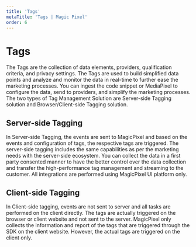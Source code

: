 ---
title: 'Tags'
metaTitle: 'Tags | Magic Pixel'
order: 6
---

# Tags

The Tags are the collection of data elements, providers, qualification criteria, and privacy settings. The Tags are used to build simplified data points and analyze and monitor the data in real-time to further ease the marketing processes. You can ingest the code snippet or MediaPixel to configure the data, send to providers, and simplify the marketing processes.
The two types of Tag Management Solution are Server-side Tagging solution and Browser/Client-side Tagging solution.

## Server-side Tagging

In Server-side Tagging, the events are sent to MagicPixel and based on the events and configuration of tags, the respective tags are triggered. The server-side tagging includes the same capabilities as per the marketing needs with the server-side ecosystem. You can collect the data in a first party consented manner to have the better control over the data collection and transfer the high-performance tag management and streaming to the customer. All integrations are performed using MagicPixel UI platform only. 

## Client-side Tagging 

In Client-side tagging, events are not sent to server and all tasks are performed on the client directly. The tags are actually triggered on the browser or client website and not sent to the server. MagicPixel only collects the information and report of the tags that are triggered through the SDK on the client website. However, the actual tags are triggered on the client only.



